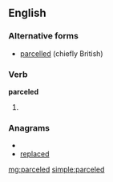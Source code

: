 ==English==

===Alternative forms===
* [[parcelled]] (chiefly British)

===Verb===
'''parceled'''

# {{past of|[[parcel]]}}

===Anagrams===
* {{alphagram|acdeelpr}}
* [[replaced#English|replaced]]

[[mg:parceled]]
[[simple:parceled]]